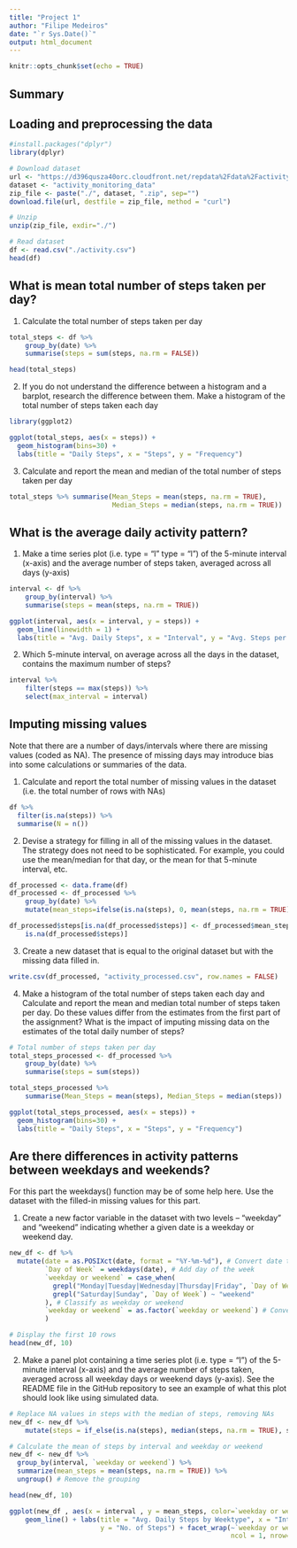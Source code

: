 ```yaml
---
title: "Project 1"
author: "Filipe Medeiros"
date: "`r Sys.Date()`"
output: html_document
---
```


```r
knitr::opts_chunk$set(echo = TRUE)
```

## Summary



## Loading and preprocessing the data

```r
#install.packages("dplyr")
library(dplyr)

# Download dataset
url <- "https://d396qusza40orc.cloudfront.net/repdata%2Fdata%2Factivity.zip"
dataset <- "activity_monitoring_data"
zip_file <- paste("./", dataset, ".zip", sep="")
download.file(url, destfile = zip_file, method = "curl")

# Unzip
unzip(zip_file, exdir="./")
```

```r
# Read dataset
df <- read.csv("./activity.csv")
head(df)
```

## What is mean total number of steps taken per day?

1. Calculate the total number of steps taken per day
```r
total_steps <- df %>% 
    group_by(date) %>% 
    summarise(steps = sum(steps, na.rm = FALSE))

head(total_steps)
```
2. If you do not understand the difference between a histogram and a barplot, 
research the difference between them. Make a histogram of the total number of 
steps taken each day

```r
library(ggplot2)

ggplot(total_steps, aes(x = steps)) +
  geom_histogram(bins=30) +
  labs(title = "Daily Steps", x = "Steps", y = "Frequency")
```

3. Calculate and report the mean and median of the total number of steps taken 
per day

```r
total_steps %>% summarise(Mean_Steps = mean(steps, na.rm = TRUE),
                          Median_Steps = median(steps, na.rm = TRUE))
```

## What is the average daily activity pattern?

1. Make a time series plot (i.e. type = "l" type = "l") of the 5-minute interval
(x-axis) and the average number of steps taken, averaged across all days 
(y-axis)


```r
interval <- df %>% 
    group_by(interval) %>% 
    summarise(steps = mean(steps, na.rm = TRUE))

ggplot(interval, aes(x = interval, y = steps)) +
  geom_line(linewidth = 1) +
  labs(title = "Avg. Daily Steps", x = "Interval", y = "Avg. Steps per day")
```


2. Which 5-minute interval, on average across all the days in the dataset, 
contains the maximum number of steps?

```r
interval %>% 
    filter(steps == max(steps)) %>% 
    select(max_interval = interval)
```

## Imputing missing values

Note that there are a number of days/intervals where there are missing values 
(coded as NA). The presence of missing days may introduce bias into some 
calculations or summaries of the data.


1. Calculate and report the total number of missing values in the dataset 
(i.e. the total number of rows with NAs)

```r
df %>%
  filter(is.na(steps)) %>%
  summarise(N = n())
```

2. Devise a strategy for filling in all of the missing values in the dataset. 
The strategy does not need to be sophisticated. For example, you could use the 
mean/median for that day, or the mean for that 5-minute interval, etc.
```r
df_processed <- data.frame(df)
df_processed <- df_processed %>% 
    group_by(date) %>% 
    mutate(mean_steps=ifelse(is.na(steps), 0, mean(steps, na.rm = TRUE)))

df_processed$steps[is.na(df_processed$steps)] <- df_processed$mean_steps[
    is.na(df_processed$steps)]
```


3. Create a new dataset that is equal to the original dataset but with the 
missing data filled in.
```r
write.csv(df_processed, "activity_processed.csv", row.names = FALSE)
```

4. Make a histogram of the total number of steps taken each day and Calculate 
and report the mean and median total number of steps taken per day. Do these 
values differ from the estimates from the first part of the assignment? What is 
the impact of imputing missing data on the estimates of the total daily number 
of steps?
```r
# Total number of steps taken per day
total_steps_processed <- df_processed %>% 
    group_by(date) %>% 
    summarise(steps = sum(steps))

total_steps_processed %>% 
    summarise(Mean_Steps = mean(steps), Median_Steps = median(steps))
```

```r
ggplot(total_steps_processed, aes(x = steps)) +
  geom_histogram(bins=30) +
  labs(title = "Daily Steps", x = "Steps", y = "Frequency")
```

## Are there differences in activity patterns between weekdays and weekends?

For this part the weekdays() function may be of some help here. Use the dataset 
with the filled-in missing values for this part.


1. Create a new factor variable in the dataset with two levels – “weekday” and 
“weekend” indicating whether a given date is a weekday or weekend day.

```r
new_df <- df %>%
  mutate(date = as.POSIXct(date, format = "%Y-%m-%d"), # Convert date to POSIXct
         `Day of Week` = weekdays(date), # Add day of the week
         `weekday or weekend` = case_when(
           grepl("Monday|Tuesday|Wednesday|Thursday|Friday", `Day of Week`) ~ "weekday",
           grepl("Saturday|Sunday", `Day of Week`) ~ "weekend"
         ), # Classify as weekday or weekend
         `weekday or weekend` = as.factor(`weekday or weekend`) # Convert to factor
         )

# Display the first 10 rows
head(new_df, 10)
```

2. Make a panel plot containing a time series plot (i.e. type = "l") of the 
5-minute interval (x-axis) and the average number of steps taken, averaged 
across all weekday days or weekend days (y-axis). See the README file in the 
GitHub repository to see an example of what this plot should look like using 
simulated data.
```r
# Replace NA values in steps with the median of steps, removing NAs
new_df <- new_df %>% 
    mutate(steps = if_else(is.na(steps), median(steps, na.rm = TRUE), steps))

# Calculate the mean of steps by interval and weekday or weekend
new_df <- new_df %>%
  group_by(interval, `weekday or weekend`) %>%
  summarize(mean_steps = mean(steps, na.rm = TRUE)) %>%
  ungroup() # Remove the grouping

head(new_df, 10)
```

```r
ggplot(new_df , aes(x = interval , y = mean_steps, color=`weekday or weekend`)) + 
    geom_line() + labs(title = "Avg. Daily Steps by Weektype", x = "Interval", 
                       y = "No. of Steps") + facet_wrap(~`weekday or weekend`, 
                                                        ncol = 1, nrow=2)
```























